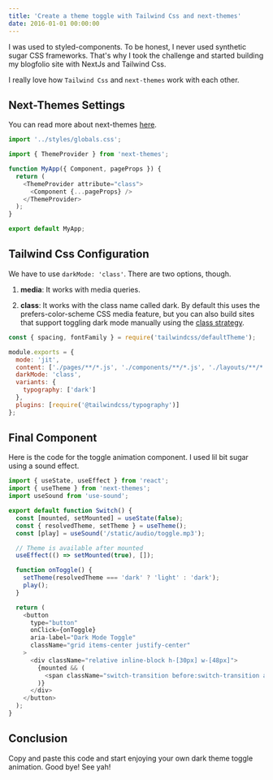 ```yaml
---
title: 'Create a theme toggle with Tailwind Css and next-themes'
date: 2016-01-01 00:00:00
---
```


I was used to styled-components. To be honest, I never used synthetic sugar CSS frameworks. That's why I took the challenge and started building my blogfolio site with NextJs and Tailwind Css.

I really love how `Tailwind Css` and `next-themes` work with each other.

## Next-Themes Settings

You can read more about next-themes [here](https://github.com/pacocoursey/next-themes#next-themes--).

```js:pages/_app.js
import '../styles/globals.css';

import { ThemeProvider } from 'next-themes';

function MyApp({ Component, pageProps }) {
  return (
    <ThemeProvider attribute="class">
      <Component {...pageProps} />
    </ThemeProvider>
  );
}

export default MyApp;
```

## Tailwind Css Configuration

We have to use `darkMode: 'class'`. There are two options, though.

1. **media**: It works with media queries.

2. **class**: It works with the class name called dark. By default this uses the prefers-color-scheme CSS media feature, but you can also build sites that support toggling dark mode manually using the [class strategy](https://tailwindcss.com/docs/dark-mode#toggling-dark-mode-manually).

```js:tailwind.config.js
const { spacing, fontFamily } = require('tailwindcss/defaultTheme');

module.exports = {
  mode: 'jit',
  content: ['./pages/**/*.js', './components/**/*.js', './layouts/**/*.js'],
  darkMode: 'class',
  variants: {
    typography: ['dark']
  },
  plugins: [require('@tailwindcss/typography')]
};
```

## Final Component

Here is the code for the toggle animation component. I used lil bit sugar using a sound effect.

```js:components/Switch.js
import { useState, useEffect } from 'react';
import { useTheme } from 'next-themes';
import useSound from 'use-sound';

export default function Switch() {
  const [mounted, setMounted] = useState(false);
  const { resolvedTheme, setTheme } = useTheme();
  const [play] = useSound('/static/audio/toggle.mp3');

  // Theme is available after mounted
  useEffect(() => setMounted(true), []);

  function onToggle() {
    setTheme(resolvedTheme === 'dark' ? 'light' : 'dark');
    play();
  }

  return (
    <button
      type="button"
      onClick={onToggle}
      aria-label="Dark Mode Toggle"
      className="grid items-center justify-center"
    >
      <div className="relative inline-block h-[30px] w-[48px]">
        {mounted && (
          <span className="switch-transition before:switch-transition absolute top-0 left-0 bottom-0 right-0 cursor-pointer rounded-[30px] bg-bgDark before:absolute before:left-[2px] before:bottom-[2px] before:h-[26px] before:w-[26px] before:rounded-full before:bg-white before:content-[''] dark:bg-gray-400 dark:before:translate-x-[18px] dark:before:bg-gray-200" />
        )}
      </div>
    </button>
  );
}
```

## Conclusion

Copy and paste this code and start enjoying your own dark theme toggle animation. Good bye! See yah!
